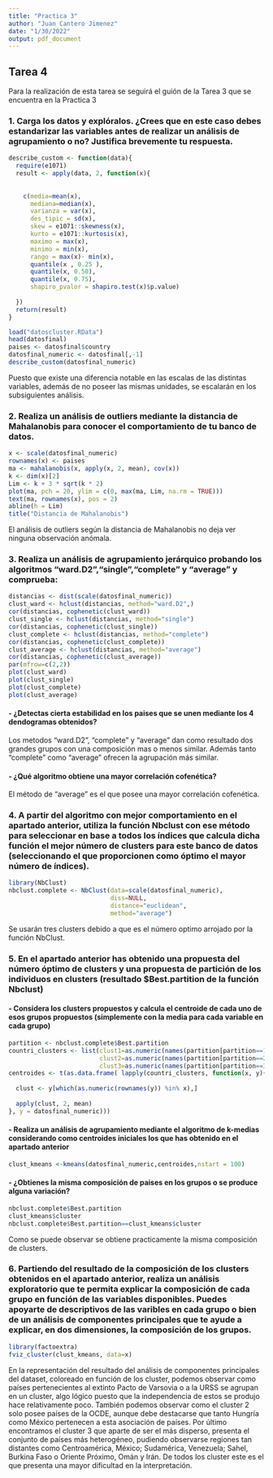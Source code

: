 ```yaml
---
title: "Practica 3"
author: "Juan Cantero Jimenez"
date: "1/30/2022"
output: pdf_document
---
```


## Tarea 4  
Para la realización de esta tarea se seguirá el guión de la Tarea 3 que se encuentra en la Practica 3

### 1. Carga los datos y explóralos. ¿Crees que en este caso debes estandarizar las variables antes de realizar un análisis de agrupamiento o no? Justifica brevemente tu respuesta.

```r
describe_custom <- function(data){
  require(e1071)
  result <- apply(data, 2, function(x){
    
    
    c(media=mean(x),
      mediana=median(x),
      varianza = var(x),
      des_tipic = sd(x),
      skew = e1071::skewness(x),
      kurto = e1071::kurtosis(x),
      maximo = max(x),
      minimo = min(x),
      rango = max(x)- min(x),
      quantile(x , 0.25 ),
      quantile(x, 0.50),
      quantile(x, 0.75),
      shapiro_pvalor = shapiro.test(x)$p.value)
    
  })
  return(result)
}

load("datoscluster.RData")
head(datosfinal)
paises <- datosfinal$country
datosfinal_numeric <- datosfinal[,-1]
describe_custom(datosfinal_numeric)
```
Puesto que existe una diferencia notable en las escalas de las distintas variables, además de no poseer las mismas unidades, se escalarán en los subsiguientes análisis.  

### 2. Realiza un análisis de outliers mediante la distancia de Mahalanobis para conocer el comportamiento de tu banco de datos.  
```r
x <- scale(datosfinal_numeric)
rownames(x) <- paises
ma <- mahalanobis(x, apply(x, 2, mean), cov(x))
k <- dim(x)[2] 
Lim <- k + 3 * sqrt(k * 2) 
plot(ma, pch = 20, ylim = c(0, max(ma, Lim, na.rm = TRUE)))
text(ma, rownames(x), pos = 2)
abline(h = Lim)
title("Distancia de Mahalanobis")
```  

El análisis de outliers según la distancia de Mahalanobis no deja ver ninguna observación anómala. 

### 3. Realiza un análisis de agrupamiento jerárquico probando los algoritmos “ward.D2”,“single”,“complete” y “average” y comprueba:

```r
distancias <- dist(scale(datosfinal_numeric))
clust_ward <- hclust(distancias, method="ward.D2",)
cor(distancias, cophenetic(clust_ward))
clust_single <- hclust(distancias, method="single")
cor(distancias, cophenetic(clust_single))
clust_complete <- hclust(distancias, method="complete")
cor(distancias, cophenetic(clust_complete))
clust_average <- hclust(distancias, method="average")
cor(distancias, cophenetic(clust_average))
par(mfrow=c(2,2))
plot(clust_ward)
plot(clust_single)
plot(clust_complete)
plot(clust_average)

```  


#### - ¿Detectas cierta estabilidad en los paises que se unen mediante los 4 dendogramas obtenidos?  

Los metodos "ward.D2", "complete" y "average" dan como resultado dos grandes grupos con una composición mas o menos similar. Además tanto "complete" como "average" ofrecen la agrupación más similar. 

#### - ¿Qué algoritmo obtiene una mayor correlación cofenética?  

El método de "average" es el que posee una mayor correlación cofenética.  

### 4. A partir del algoritmo con mejor comportamiento en el apartado anterior, utiliza la función Nbclust con ese método para seleccionar en base a todos los índices que calcula dicha función el mejor número de clusters para este banco de datos (seleccionando el que proporcionen como óptimo el mayor número de índices).

```r
library(NbClust)
nbclust.complete <- NbClust(data=scale(datosfinal_numeric),
                            diss=NULL,
                            distance="euclidean",
                            method="average")
```  
Se usarán tres clusters debido a que es el número optimo arrojado por la función NbClust.  

### 5. En el apartado anterior has obtenido una propuesta del número óptimo de clusters y una propuesta de partición de los individuos en clusters (resultado $Best.partition de la función Nbclust)  

#### - Considera los clusters propuestos y calcula el centroide de cada uno de esos grupos propuestos (simplemente con la media para cada variable en cada grupo)

```r
partition <- nbclust.complete$Best.partition
countri_clusters <- list(clust1=as.numeric(names(partition[partition==1])),
                         clust2=as.numeric(names(partition[partition==2])),
                         clust3=as.numeric(names(partition[partition==3])))
centroides <- t(as.data.frame( lapply(countri_clusters, function(x, y){
  
  clust <- y[which(as.numeric(rownames(y)) %in% x),]
  
  apply(clust, 2, mean)
}, y = datosfinal_numeric)))

```

#### - Realiza un análisis de agrupamiento mediante el algoritmo de k-medias considerando como centroides iniciales los que has obtenido en el apartado anterior

```r
clust_kmeans <-kmeans(datosfinal_numeric,centroides,nstart = 100)
```  

#### - ¿Obtienes la misma composición de paises en los grupos o se produce alguna variación?

```r
nbclust.complete$Best.partition
clust_kmeans$cluster
nbclust.complete$Best.partition==clust_kmeans$cluster
```  
Como se puede observar se obtiene practicamente la misma composición de clusters.  


### 6. Partiendo del resultado de la composición de los clusters obtenidos en el apartado anterior, realiza un análisis exploratorio que te permita explicar la composición de cada grupo en función de las variables disponibles. Puedes apoyarte de descriptivos de las varibles en cada grupo o bien de un análisis de componentes principales que te ayude a explicar, en dos dimensiones, la composición de los grupos.

```r
library(factoextra)
fviz_cluster(clust_kmeans, data=x)
```  
En la representación del resultado del análisis de componentes principales del dataset, coloreado en función de los cluster, podemos observar como países pertenecientes al extinto Pacto de Varsovia o a la URSS se agrupan en un cluster, algo lógico puesto que la independencia de estos se produjo hace relativamente poco. También podemos observar como el cluster 2 solo posee países de la OCDE, aunque debe destacarse que tanto Hungría como México pertenecen a esta asociación de países. Por último encontramos el cluster 3 que aparte de ser el más disperso, presenta el conjunto de países más heterogéneo, pudiendo observarse regiones tan distantes como Centroamérica, México; Sudamérica, Venezuela; Sahel, Burkina Faso o Oriente Próximo, Omán y Irán. De todos los cluster este es el que presenta una mayor dificultad en la interpretación. 





